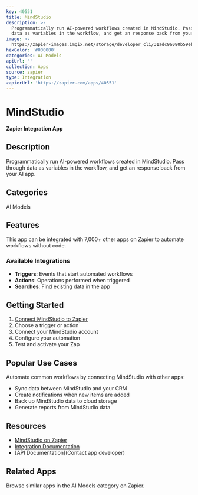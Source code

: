 ```yaml
---
key: 40551
title: MindStudio
description: >-
  Programmatically run AI-powered workflows created in MindStudio. Pass through
  data as variables in the workflow, and get an response back from your AI app.
image: >-
  https://zapier-images.imgix.net/storage/developer_cli/31adc9a080b59ebf30d4f689a6c96bb4.png?auto=format%2Ccompress&ixlib=python-3.0.0&q=50
hexColor: '#000000'
categories: AI Models
apiUrl: ''
collection: Apps
source: zapier
type: Integration
zapierUrl: 'https://zapier.com/apps/40551'
---
```

# MindStudio

**Zapier Integration App**

## Description

Programmatically run AI-powered workflows created in MindStudio. Pass through data as variables in the workflow, and get an response back from your AI app.

## Categories

AI Models

## Features

This app can be integrated with 7,000+ other apps on Zapier to automate workflows without code.

### Available Integrations

- **Triggers**: Events that start automated workflows
- **Actions**: Operations performed when triggered
- **Searches**: Find existing data in the app

## Getting Started

1. [Connect MindStudio to Zapier](https://zapier.com/apps/40551)
2. Choose a trigger or action
3. Connect your MindStudio account
4. Configure your automation
5. Test and activate your Zap

## Popular Use Cases

Automate common workflows by connecting MindStudio with other apps:

- Sync data between MindStudio and your CRM
- Create notifications when new items are added
- Back up MindStudio data to cloud storage
- Generate reports from MindStudio data

## Resources

- [MindStudio on Zapier](https://zapier.com/apps/40551)
- [Integration Documentation](https://zapier.com/apps/40551/integrations)
- [API Documentation](Contact app developer)

## Related Apps

Browse similar apps in the AI Models category on Zapier.
